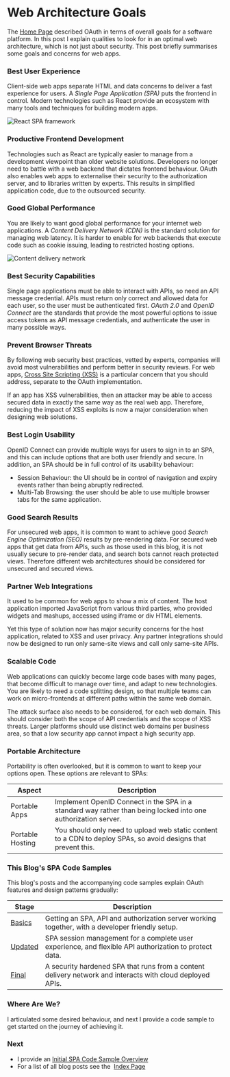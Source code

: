 # Web Architecture Goals

The <a href='home.mdx'>Home Page</a> described OAuth in terms of overall goals for a software platform. In this post I explain qualities to look for in an optimal web architecture, which is not just about security. This post briefly summarises some goals and concerns for web apps.

### Best User Experience

Client-side web apps separate HTML and data concerns to deliver a fast experience for users. A *Single Page Application (SPA)* puts the frontend in control. Modern technologies such as React provide an ecosystem with many tools and techniques for building modern apps.

![React SPA framework](../images/10/react.jpg)

### Productive Frontend Development

Technologies such as React are typically easier to manage from a development viewpoint than older website solutions. Developers no longer need to battle with a web backend that dictates frontend behaviour. OAuth also enables web apps to externalise their security to the authorization server, and to libraries written by experts. This results in simplified application code, due to the outsourced security.

### Good Global Performance

You are likely to want good global performance for your internet web applications. A *Content Delivery Network (CDN)* is the standard solution for managing web latency. It is harder to enable for web backends that execute code such as cookie issuing, leading to restricted hosting options.

![Content delivery network](../images/10/cdn.jpg)

### Best Security Capabilities

Single page applications must be able to interact with APIs, so need an API message credential. APIs must return only correct and allowed data for each user, so the user must be authenticated first. *OAuth 2.0* and *OpenID Connect* are the standards that provide the most powerful options to issue access tokens as API message credentials, and authenticate the user in many possible ways.

### Prevent Browser Threats

By following web security best practices, vetted by experts, companies will avoid most vulnerabilities and perform better in security reviews. For web apps, [Cross Site Scripting (XSS)](https://owasp.org/www-community/attacks/xss/a) is a particular concern that you should address, separate to the OAuth implementation.

If an app has XSS vulnerabilities, then an attacker may be able to access secured data in exactly the same way as the real web app. Therefore, reducing the impact of XSS exploits is now a major consideration when designing web solutions.

### Best Login Usability

OpenID Connect can provide multiple ways for users to sign in to an SPA, and this can include options that are both user friendly and secure. In addition, an SPA should be in full control of its usability behaviour:

- Session Behaviour: the UI should be in control of navigation and expiry events rather than being abruptly redirected.
- Multi-Tab Browsing: the user should be able to use multiple browser tabs for the same application.

### Good Search Results

For unsecured web apps, it is common to want to achieve good *Search Engine Optimization (SEO)* results by pre-rendering data. For secured web apps that get data from APIs, such as those used in this blog, it is not usually secure to pre-render data, and search bots cannot reach protected views. Therefore different web architectures should be considered for unsecured and secured views.

### Partner Web Integrations

It used to be common for web apps to show a mix of content. The host application imported JavaScript from various third parties, who provided widgets and mashups, accessed using iframe or div HTML elements.

Yet this type of solution now has major security concerns for the host application, related to XSS and user privacy. Any partner integrations should now be designed to run only same-site views and call only same-site APIs.

### Scalable Code

Web applications can quickly become large code bases with many pages, that become difficult to manage over time, and adapt to new technologies. You are likely to need a code splitting design, so that multiple teams can work on micro-frontends at different paths within the same web domain.

The attack surface also needs to be considered, for each web domain. This should consider both the scope of API credentials and the scope of XSS threats. Larger platforms should use distinct web domains per business area, so that a low security app cannot impact a high security app.

### Portable Architecture

Portability is often overlooked, but it is common to want to keep your options open. These options are relevant to SPAs:

| Aspect | Description |
| ------ | ----------- |
| Portable Apps | Implement OpenID Connect in the SPA in a standard way rather than being locked into one authorization server. |
| Portable Hosting | You should only need to upload web static content to a CDN to deploy SPAs, so avoid designs that prevent this. |

### This Blog's SPA Code Samples

This blog's posts and the accompanying code samples explain OAuth features and design patterns gradually:

| Stage | Description |
| ----- | ----------- |
| <a href='basicspa-overview'>Basics</a> | Getting an SPA, API and authorization server working together, with a developer friendly setup. |
| <a href='improved-spa-code-sample-overview'>Updated</a> | SPA session management for a complete user experience, and flexible API authorization to protect data. |
| <a href='final-spa-overview'>Final</a> | A security hardened SPA that runs from a content delivery network and interacts with cloud deployed APIs. |

### Where Are We?

I articulated some desired behaviour, and next I provide a code sample to get started on the journey of achieving it.

### Next

- I provide an <a href='basicspa-overview'>Initial SPA Code Sample Overview</a>
- For a list of all blog posts see the  <a href='index'>Index Page</a>
